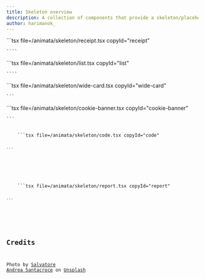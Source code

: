 ```yaml
---
title: Skeleton overview
description: A collection of components that provide a skeleton/placeholders for different types of content. This can be used in feature cards and other components.
author: harimanok_
---
```



<ComponentList>
  <ComponentListItem copyId="receipt">
    <Receipt />
    ```tsx file=<rootDir>/animata/skeleton/receipt.tsx copyId="receipt"

    ````

  </ComponentListItem>

  <ComponentListItem copyId="list">
    <List />
    ```tsx file=<rootDir>/animata/skeleton/list.tsx copyId="list"

    ````

  </ComponentListItem>

  <ComponentListItem copyId="wide-card">
    <WideCard />
    ```tsx file=<rootDir>/animata/skeleton/wide-card.tsx copyId="wide-card"

    ```

  </ComponentListItem>

  <ComponentListItem copyId="cookie-banner">
    <CookieBanner />
    ```tsx file=<rootDir>/animata/skeleton/cookie-banner.tsx copyId="cookie-banner"

    ```

  </ComponentListItem>

  <ComponentListItem copyId="code">
    <Code />
    ```tsx file=<rootDir>/animata/skeleton/code.tsx copyId="code"
      
    ```
  </ComponentListItem>

  <ComponentListItem copyId="report">
    <Report />
    ```tsx file=<rootDir>/animata/skeleton/report.tsx copyId="report"
      
    ```
  </ComponentListItem>
</ComponentList>

## Credits

Photo by [Salvatore Andrea Santacroce](https://unsplash.com/@salcrocejpg?utm_content=creditCopyText&utm_medium=referral&utm_source=unsplash) on [Unsplash](https://unsplash.com/photos/a-purple-light-shines-in-the-middle-of-a-room-wGICoyAhEs4?utm_content=creditCopyText&utm_medium=referral&utm_source=unsplash)
